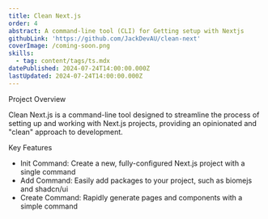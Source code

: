 ```yaml
---
title: Clean Next.js
order: 4
abstract: A command-line tool (CLI) for Getting setup with Nextjs
githubLink: 'https://github.com/JackDevAU/clean-next'
coverImage: /coming-soon.png
skills:
  - tag: content/tags/ts.mdx
datePublished: 2024-07-24T14:00:00.000Z
lastUpdated: 2024-07-24T14:00:00.000Z
---
```


Project Overview

Clean Next.js is a command-line tool designed to streamline the process of setting up and working with Next.js projects, providing an opinionated and "clean" approach to development.

Key Features

* Init Command: Create a new, fully-configured Next.js project with a single command
* Add Command: Easily add packages to your project, such as biomejs and shadcn/ui
* Create Command: Rapidly generate pages and components with a simple command
